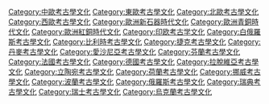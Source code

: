 [[Category:中歐考古學文化|Category:中歐考古學文化]]
[[Category:東歐考古學文化|Category:東歐考古學文化]]
[[Category:北歐考古學文化|Category:北歐考古學文化]]
[[Category:西歐考古學文化|Category:西歐考古學文化]]
[[Category:歐洲新石器時代文化|Category:歐洲新石器時代文化]]
[[Category:歐洲青銅時代文化|Category:歐洲青銅時代文化]]
[[Category:歐洲紅銅時代文化|Category:歐洲紅銅時代文化]]
[[Category:印欧考古学文化|Category:印欧考古学文化]]
[[Category:白俄羅斯考古學文化|Category:白俄羅斯考古學文化]]
[[Category:比利時考古學文化|Category:比利時考古學文化]]
[[Category:捷克考古學文化|Category:捷克考古學文化]]
[[Category:丹麥考古學文化|Category:丹麥考古學文化]]
[[Category:愛沙尼亞考古學文化|Category:愛沙尼亞考古學文化]]
[[Category:芬蘭考古學文化|Category:芬蘭考古學文化]]
[[Category:法國考古學文化|Category:法國考古學文化]]
[[Category:德國考古學文化|Category:德國考古學文化]]
[[Category:拉脫維亞考古學文化|Category:拉脫維亞考古學文化]]
[[Category:立陶宛考古學文化|Category:立陶宛考古學文化]]
[[Category:荷蘭考古學文化|Category:荷蘭考古學文化]]
[[Category:挪威考古學文化|Category:挪威考古學文化]]
[[Category:波蘭考古學文化|Category:波蘭考古學文化]]
[[Category:俄羅斯考古學文化|Category:俄羅斯考古學文化]]
[[Category:瑞典考古學文化|Category:瑞典考古學文化]]
[[Category:瑞士考古學文化|Category:瑞士考古學文化]]
[[Category:烏克蘭考古學文化|Category:烏克蘭考古學文化]]
